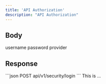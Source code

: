 ```yaml
---
title: 'API Authorization'
description: "API Authorization"
---
```


## Body
<ParamField body="username" type="string">
    username
</ParamField>

<ParamField body="password" type="string">
    password
</ParamField>

<ParamField body="provider" type="string">
    provider
</ParamField>

## Response
<RequestExample>
```json
POST api/v1/security/login
```
</RequestExample>

<ResponseField name="access_token" type="string">
    This is ...
</ResponseField>
